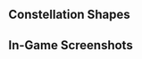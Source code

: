 {{CustomTabs
|tab1 = Overview
|tab2 = Level List
|tab3 = List
|tab4 = Gallery
}}
==Constellation Shapes==
{{Files by Category Gallery|Character Constellation Shapes}}

==In-Game Screenshots==
{{Files by Category Gallery|Character Constellation Screenshots}}